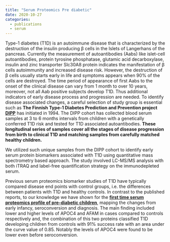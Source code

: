 ---
title: "Serum Proteomics Pre diabetic"
date: 2020-10-27
categories:
  - publications
  - serum
---

Type-1 diabetes (T1D) is an autoimmune disease that is characterized by the destruction of the insulin producing β cells in the Islets of Langerhans of the pancreas. Currently the measurement of autoantibodies (Aabs) like islet-cell autoantibodies, protein tyrosine phosphatase, glutamic acid decarboxylase, insulin and zinc transporter Slc30A8 protein indicates the manifestation of β cells autoimmunity and increased disease risk. However, the destruction of β cells usually starts early in life and symptoms appears when 90% of the cells are destroyed. The time period of appearance of first Aabs to the onset of the clinical disease can vary from 1 month to over 10 years, moreover, not all Aab positive subjects develop T1D. Thus additional indicators of early disease process and progression are needed. To identify disease associated changes, a careful selection of study group is essential such as **The Finnish Type-1 Diabetes Prediction and Prevention project [DIPP](https://dipp.fi/?page_id=5239&lang=en)** has initiated in 1994. The DIPP cohort has collected blood serum samples at 3 to 6 months intervals from children with a genetically conferred T1D risk and tested for T1D associated autoantibodies. **These longitudinal series of samples cover all the stages of disease progression from birth to clinical T1D and matching samples from carefully matched healthy children.**

We utilized such unique samples from the DIPP cohort to identify early serum protein biomarkers associated with T1D using quantitative mass spectrometry based approach. The study involved LC-MS/MS analysis with both iTRAQ and label-free quantification strategy on the immunodepleted serum.

Previous serum proteomics biomarker studies of T1D have typically compared disease end points with control groups, i.e. the differences between patients with T1D and healthy controls. In contrast to the published reports, to our knowledge we have shown for the **[first time serum proteomics profile of pre-diabetic children](https://diabetes.diabetesjournals.org/content/64/6/2265)**, mapping the changes from early infancy, seroconversion and diagnosis. The main finding included lower and higher levels of APOC4 and AFAM in cases compared to controls respectively and, the combination of this two proteins classified T1D developing children from controls with 91% success rate with an area under the curve value of 0.85. Notably the levels of APOC4 were found to be lower even before seroconversion.

